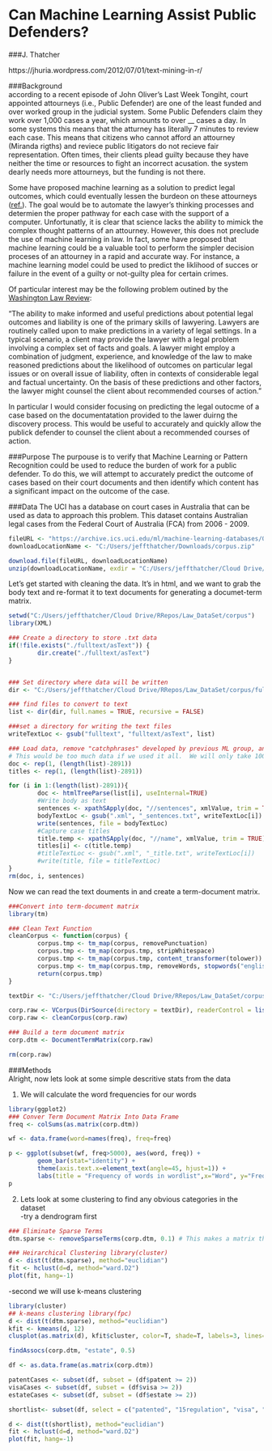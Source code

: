 # Can Machine Learning Assist Public Defenders?
###J. Thatcher

https://jhuria.wordpress.com/2012/07/01/text-mining-in-r/

###Background  
according to a recent episode of John Oliver's Last Week Tongiht, court appointed attourneys (i.e., Public Defender) are one of the least funded and over worked group in the judicial system.  Some Public Defenders claim they work over 1,000 cases a year, which amounts to over __ cases a day.  In some systems this means that the atturney has literally 7 minutes to review each case.  This means that citizens who cannot afford an attourney (Miranda rigths) and reviece public litigators do not recieve fair representation.  Often times, their clients plead guilty because they have neither the time or resources to fight an incorrect acusation.  the system dearly needs more attourneys, but the funding is not there.  

Some have proposed machine learning as a solution to predict legal outcomes, which could eventually lessen the burdeon on these attourneys ([ref.][1]).  The goal would be to automate the lawyer's thinking processes and determien the proper pathway for each case with the support of a computer.  Unfortunatly, it is clear that science lacks the ability to mimick the complex thought patterns of an attourney.  However, this does not preclude the use of machine learning in law.  In fact, some have proposed that machine learning could be a valuable tool to perform the simpler decision proceses of an attourney in a rapid and accurate way.  For instance, a machine learning model could be used to predict the liklihood of succes or failure in the event of a guilty or not-guilty plea for certain crimes.  

[1]: http://citeseerx.ist.psu.edu/viewdoc/download?doi=10.1.1.85.9499&rep=rep1&type=pdf

Of particular interest may be the following problem outined by the [Washington Law Review][2]:  

[2]: https://digital.law.washington.edu/dspace-law/bitstream/handle/1773.1/1321/89WLR0087.pdf

"The ability to make informed and useful predictions about potential legal outcomes and liability is one of the primary skills of lawyering. Lawyers are routinely called upon to make predictions in a variety of legal settings. In a typical scenario, a client may provide the lawyer with a legal problem involving a complex set of facts and goals. A lawyer might employ a combination of judgment, experience, and knowledge of the law to make reasoned predictions about the likelihood of outcomes on particular legal issues or on overall issue of liability, often in contexts of considerable legal and factual uncertainty. On the basis of these predictions and other factors, the lawyer might counsel the client about recommended courses of action."  

In particular I would consider focusing on predicting the legal outocme of a case based on the documentatation provided to the lawer duirng the discovery process.  This would be useful to accurately and quickly allow the publick defender to counsel the client about a recommended courses of action.

###Purpose
The purpouse is to verify that Machine Learning or Pattern Recognition could be used to reduce the burden of work for a public defender.  To do this, we will attempt to accurately predict the outcome of cases based on their court documents and then identify which content has a significant impact on the outcome of the case.


###Data
The UCI has a database on court cases in Australia that can be used as data to approach this problem. This dataset contains Australian legal cases from the Federal Court of Australia (FCA) from 2006 - 2009.  

```r
fileURL <- "https://archive.ics.uci.edu/ml/machine-learning-databases/00239/corpus.zip"
downloadLocationName <- "C:/Users/jeffthatcher/Downloads/corpus.zip"

download.file(fileURL, downloadLocationName)
unzip(downloadLocationName, exdir = "C:/Users/jeffthatcher/Cloud Drive/RRepos/Law_DataSet")
```

Let's get started with cleaning the data.  It's in html, and we want to grab the body text and re-format it to text documents for generating a documet-term matrix.  

```r
setwd("C:/Users/jeffthatcher/Cloud Drive/RRepos/Law_DataSet/corpus")
library(XML)

### Create a directory to store .txt data
if(!file.exists("./fulltext/asText")) {
        dir.create("./fulltext/asText")
}


### Set directory where data will be written
dir <- "C:/Users/jeffthatcher/Cloud Drive/RRepos/Law_DataSet/corpus/fulltext"

### find files to convert to text
list <- dir(dir, full.names = TRUE, recursive = FALSE)

###set a directory for writing the text files
writeTextLoc <- gsub("fulltext", "fulltext/asText", list)

### Load data, remove "catchphrases" developed by previous ML group, and convert to text files
# This would be too much data if we used it all.  We will only take 1000 cases from the 3,891 total
doc <- rep(1, (length(list)-2891))
titles <- rep(1, (length(list)-2891))

for (i in 1:(length(list)-2891)){
        doc <- htmlTreeParse(list[i], useInternal=TRUE)
        #Write body as text
        sentences <- xpathSApply(doc, "//sentences", xmlValue, trim = TRUE)
        bodyTextLoc <- gsub(".xml", "_sentences.txt", writeTextLoc[i])
        write(sentences, file = bodyTextLoc)
        #Capture case titles
        title.temp <- xpathSApply(doc, "//name", xmlValue, trim = TRUE)
        titles[i] <- c(title.temp)
        #titleTextLoc <- gsub(".xml", "_title.txt", writeTextLoc[i])
        #write(title, file = titleTextLoc)
}
rm(doc, i, sentences)
```

Now we can read the text douments in and create a term-document matrix.  

```r
###Convert into term-document matrix
library(tm)

### Clean Text Function
cleanCorpus <- function(corpus) {
        corpus.tmp <- tm_map(corpus, removePunctuation)
        corpus.tmp <- tm_map(corpus.tmp, stripWhitespace)
        corpus.tmp <- tm_map(corpus.tmp, content_transformer(tolower))
        corpus.tmp <- tm_map(corpus.tmp, removeWords, stopwords("english"))
        return(corpus.tmp)
}

textDir <- "C:/Users/jeffthatcher/Cloud Drive/RRepos/Law_DataSet/corpus/fulltext/asText"

corp.raw <- VCorpus(DirSource(directory = textDir), readerControl = list(reader=readPlain))
corp.raw <- cleanCorpus(corp.raw)

### Build a term document matrix
corp.dtm <- DocumentTermMatrix(corp.raw)

rm(corp.raw)
```


###Methods  
Alright, now lets look at some simple descritive stats from the data  

1. We will calculate the word frequencies for our words  
```r
library(ggplot2)
### Conver Term Document Matrix Into Data Frame   
freq <- colSums(as.matrix(corp.dtm))    

wf <- data.frame(word=names(freq), freq=freq)   

p <- ggplot(subset(wf, freq>5000), aes(word, freq)) +
        geom_bar(stat="identity") + 
        theme(axis.text.x=element_text(angle=45, hjust=1)) +
        labs(title = "Frequency of words in wordlist",x="Word", y="Frequency [counts]")
p   
```
2.  Lets look at some clustering to find any obvious categories in the dataset  
-try a dendrogram first  

```r
### Eliminate Sparse Terms
dtm.sparse <- removeSparseTerms(corp.dtm, 0.1) # This makes a matrix that is only 20% empty space, maximum.   

### Heirarchical Clustering library(cluster)
d <- dist(t(dtm.sparse), method="euclidian") 
fit <- hclust(d=d, method="ward.D2")   
plot(fit, hang=-1)

```
-second we will use k-means clustering  
```r
library(cluster)
## k-means clustering library(fpc)
d <- dist(t(dtm.sparse), method="euclidian")   
kfit <- kmeans(d, 12)   
clusplot(as.matrix(d), kfit$cluster, color=T, shade=T, labels=3, lines=0)   
```

```r
findAssocs(corp.dtm, "estate", 0.5) 

df <- as.data.frame(as.matrix(corp.dtm))

patentCases <- subset(df, subset = (df$patent >= 2))
visaCases <- subset(df, subset = (df$visa >= 2))
estateCases <- subset(df, subset = (df$estate >= 2))

shortlist<- subset(df, select = c("patented", "15regulation", "visa", "cancel", "estate", "corresponds"))

d <- dist(t(shortlist), method="euclidian") 
fit <- hclust(d=d, method="ward.D2")   
plot(fit, hang=-1)

```